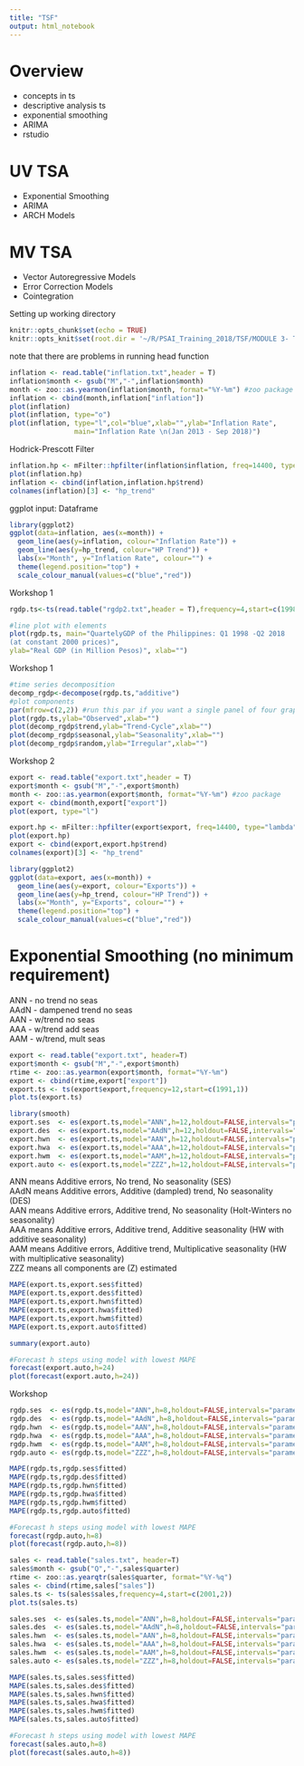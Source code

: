 ```yaml
---
title: "TSF"
output: html_notebook
---
```


# Overview
- concepts in ts
- descriptive analysis ts
- exponential smoothing
- ARIMA
- rstudio

# UV TSA
- Exponential Smoothing
- ARIMA
- ARCH Models

# MV TSA
- Vector Autoregressive Models
- Error Correction Models
- Cointegration

Setting up working directory

```r
knitr::opts_chunk$set(echo = TRUE)
knitr::opts_knit$set(root.dir = '~/R/PSAI_Training_2018/TSF/MODULE 3- TRAINING ON TIME SERIES ANALYSIS AND FORECASTING/day 1/Datasets/Datasets')
```

note that there are problems in running head function

```r
inflation <- read.table("inflation.txt",header = T)
inflation$month <- gsub("M","-",inflation$month)
month <- zoo::as.yearmon(inflation$month, format="%Y-%m") #zoo package
inflation <- cbind(month,inflation["inflation"])
plot(inflation)
plot(inflation, type="o")
plot(inflation, type="l",col="blue",xlab="",ylab="Inflation Rate",
                main="Inflation Rate \n(Jan 2013 - Sep 2018)")
```

Hodrick-Prescott Filter

```r
inflation.hp <- mFilter::hpfilter(inflation$inflation, freq=14400, type="lambda")
plot(inflation.hp)
inflation <- cbind(inflation,inflation.hp$trend)
colnames(inflation)[3] <- "hp_trend"
```

ggplot input: Dataframe

```r
library(ggplot2)
ggplot(data=inflation, aes(x=month)) + 
  geom_line(aes(y=inflation, colour="Inflation Rate")) + 
  geom_line(aes(y=hp_trend, colour="HP Trend")) +
  labs(x="Month", y="Inflation Rate", colour="") +
  theme(legend.position="top") +
  scale_colour_manual(values=c("blue","red"))
```

Workshop 1

```r
rgdp.ts<-ts(read.table("rgdp2.txt",header = T),frequency=4,start=c(1998,1),end=c(2018,2))

#line plot with elements
plot(rgdp.ts, main="QuartelyGDP of the Philippines: Q1 1998 -Q2 2018
(at constant 2000 prices)",
ylab="Real GDP (in Million Pesos)", xlab="")
```

Workshop 1

```r
#time series decomposition
decomp_rgdp<-decompose(rgdp.ts,"additive")
#plot components
par(mfrow=c(2,2)) #run this par if you want a single panel of four graphs
plot(rgdp.ts,ylab="Observed",xlab="")
plot(decomp_rgdp$trend,ylab="Trend-Cycle",xlab="")
plot(decomp_rgdp$seasonal,ylab="Seasonality",xlab="")
plot(decomp_rgdp$random,ylab="Irregular",xlab="")
```

Workshop 2

```r
export <- read.table("export.txt",header = T)
export$month <- gsub("M","-",export$month)
month <- zoo::as.yearmon(export$month, format="%Y-%m") #zoo package
export <- cbind(month,export["export"])
plot(export, type="l")
```


```r
export.hp <- mFilter::hpfilter(export$export, freq=14400, type="lambda")
plot(export.hp)
export <- cbind(export,export.hp$trend)
colnames(export)[3] <- "hp_trend"
```



```r
library(ggplot2)
ggplot(data=export, aes(x=month)) + 
  geom_line(aes(y=export, colour="Exports")) + 
  geom_line(aes(y=hp_trend, colour="HP Trend")) +
  labs(x="Month", y="Exports", colour="") +
  theme(legend.position="top") +
  scale_colour_manual(values=c("blue","red"))
```

# Exponential Smoothing (no minimum requirement)

ANN - no trend no seas  
AAdN -  dampened trend no seas  
AAN - w/trend no seas  
AAA - w/trend add seas  
AAM - w/trend, mult seas

```r
export <- read.table("export.txt", header=T)
export$month <- gsub("M","-",export$month)
rtime <- zoo::as.yearmon(export$month, format="%Y-%m")
export <- cbind(rtime,export["export"])
export.ts <- ts(export$export,frequency=12,start=c(1991,1))
plot.ts(export.ts)
```

```r
library(smooth)
export.ses  <- es(export.ts,model="ANN",h=12,holdout=FALSE,intervals="parametric",level=0.95,cfType="MSE")
export.des  <- es(export.ts,model="AAdN",h=12,holdout=FALSE,intervals="parametric",level=0.95,cfType="MSE")
export.hwn  <- es(export.ts,model="AAN",h=12,holdout=FALSE,intervals="parametric",level=0.95,cfType="MSE")
export.hwa  <- es(export.ts,model="AAA",h=12,holdout=FALSE,intervals="parametric",level=0.95,cfType="MSE")
export.hwm  <- es(export.ts,model="AAM",h=12,holdout=FALSE,intervals="parametric",level=0.95,cfType="MSE")
export.auto <- es(export.ts,model="ZZZ",h=12,holdout=FALSE,intervals="parametric",level=0.95,cfType="MSE")
```

ANN  means Additive errors, No trend, No seasonality (SES)  
AAdN means Additive errors, Additive (dampled) trend, No seasonality (DES)  
AAN  means Additive errors, Additive trend, No seasonality (Holt-Winters no seasonality)  
AAA  means Additive errors, Additive trend, Additive seasonality (HW with additive seasonality)  
AAM  means Additive errors, Additive trend, Multiplicative seasonality (HW with multiplicative seasonality)  
ZZZ  means all components are (Z) estimated  

```r
MAPE(export.ts,export.ses$fitted)
MAPE(export.ts,export.des$fitted)
MAPE(export.ts,export.hwn$fitted)
MAPE(export.ts,export.hwa$fitted)
MAPE(export.ts,export.hwm$fitted)
MAPE(export.ts,export.auto$fitted)
```

```r
summary(export.auto)
```


```r
#Forecast h steps using model with lowest MAPE
forecast(export.auto,h=24)
plot(forecast(export.auto,h=24))
```

Workshop

```r
rgdp.ses  <- es(rgdp.ts,model="ANN",h=8,holdout=FALSE,intervals="parametric",level=0.95,cfType="MSE")
rgdp.des  <- es(rgdp.ts,model="AAdN",h=8,holdout=FALSE,intervals="parametric",level=0.95,cfType="MSE")
rgdp.hwn  <- es(rgdp.ts,model="AAN",h=8,holdout=FALSE,intervals="parametric",level=0.95,cfType="MSE")
rgdp.hwa  <- es(rgdp.ts,model="AAA",h=8,holdout=FALSE,intervals="parametric",level=0.95,cfType="MSE")
rgdp.hwm  <- es(rgdp.ts,model="AAM",h=8,holdout=FALSE,intervals="parametric",level=0.95,cfType="MSE")
rgdp.auto <- es(rgdp.ts,model="ZZZ",h=8,holdout=FALSE,intervals="parametric",level=0.95,cfType="MSE")
```

```r
MAPE(rgdp.ts,rgdp.ses$fitted)
MAPE(rgdp.ts,rgdp.des$fitted)
MAPE(rgdp.ts,rgdp.hwn$fitted)
MAPE(rgdp.ts,rgdp.hwa$fitted)
MAPE(rgdp.ts,rgdp.hwm$fitted)
MAPE(rgdp.ts,rgdp.auto$fitted)
```

```r
#Forecast h steps using model with lowest MAPE
forecast(rgdp.auto,h=8)
plot(forecast(rgdp.auto,h=8))
```

```r
sales <- read.table("sales.txt", header=T)
sales$month <- gsub("Q","-",sales$quarter)
rtime <- zoo::as.yearqtr(sales$quarter, format="%Y-%q")
sales <- cbind(rtime,sales["sales"])
sales.ts <- ts(sales$sales,frequency=4,start=c(2001,2))
plot.ts(sales.ts)
```

```r
sales.ses  <- es(sales.ts,model="ANN",h=8,holdout=FALSE,intervals="parametric",level=0.95,cfType="MSE")
sales.des  <- es(sales.ts,model="AAdN",h=8,holdout=FALSE,intervals="parametric",level=0.95,cfType="MSE")
sales.hwn  <- es(sales.ts,model="AAN",h=8,holdout=FALSE,intervals="parametric",level=0.95,cfType="MSE")
sales.hwa  <- es(sales.ts,model="AAA",h=8,holdout=FALSE,intervals="parametric",level=0.95,cfType="MSE")
sales.hwm  <- es(sales.ts,model="AAM",h=8,holdout=FALSE,intervals="parametric",level=0.95,cfType="MSE")
sales.auto <- es(sales.ts,model="ZZZ",h=8,holdout=FALSE,intervals="parametric",level=0.95,cfType="MSE")
```

```r
MAPE(sales.ts,sales.ses$fitted)
MAPE(sales.ts,sales.des$fitted)
MAPE(sales.ts,sales.hwn$fitted)
MAPE(sales.ts,sales.hwa$fitted)
MAPE(sales.ts,sales.hwm$fitted)
MAPE(sales.ts,sales.auto$fitted)
```

```r
#Forecast h steps using model with lowest MAPE
forecast(sales.auto,h=8)
plot(forecast(sales.auto,h=8))
```